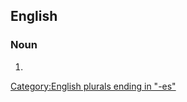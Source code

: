 ==English==

===Noun===
{{head|en|noun form}}

# {{plural of|en|pair of compasses}}

[[Category:English plurals ending in "-es"]]